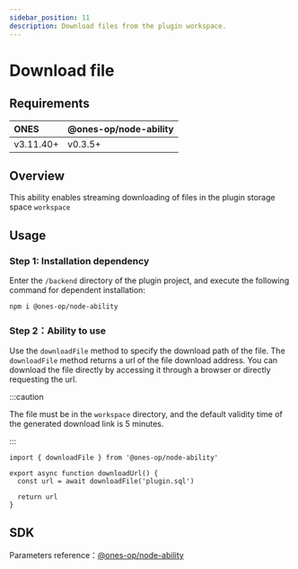 ```yaml
---
sidebar_position: 11
description: Download files from the plugin workspace.
---
```


# Download file

## Requirements

| **ONES**  | @ones-op/node-ability |
| :-------- | :-------------------- |
| v3.11.40+ | v0.3.5+               |

## Overview

This ability enables streaming downloading of files in the plugin storage space `workspace`

## Usage

### Step 1: Installation dependency

Enter the `/backend` directory of the plugin project, and execute the following command for dependent installation:

```shell
npm i @ones-op/node-ability
```

### Step 2：Ability to use

Use the `downloadFile` method to specify the download path of the file. The `downloadFile` method returns a url of the file download address. You can download the file directly by accessing it through a browser or directly requesting the url.

:::caution

The file must be in the `workspace` directory, and the default validity time of the generated download link is 5 minutes.

:::

```tsx
import { downloadFile } from '@ones-op/node-ability'

export async function downloadUrl() {
  const url = await downloadFile('plugin.sql')

  return url
}
```

## SDK

Parameters reference：[@ones-op/node-ability](../../reference/packages/node-ability/node-ability.mdx)
